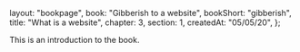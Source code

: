   layout: "bookpage",
  book: "Gibberish to a website",
  bookShort: "gibberish",
  title: "What is a website",
  chapter: 3,
  section: 1,
  createdAt: "05/05/20",
};

This is an introduction to the book.
